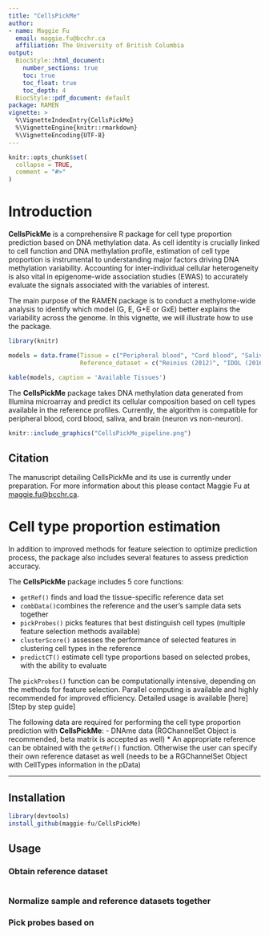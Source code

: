 ```yaml
---
title: "CellsPickMe"
author: 
- name: Maggie Fu
  email: maggie.fu@bcchr.ca
  affiliation: The University of British Columbia
output:
  BiocStyle::html_document:
    number_sections: true
    toc: true
    toc_float: true
    toc_depth: 4
  BiocStyle::pdf_document: default
package: RAMEN
vignette: >
  %\VignetteIndexEntry{CellsPickMe}
  %\VignetteEngine{knitr::rmarkdown}
  %\VignetteEncoding{UTF-8}
---
```



```r
knitr::opts_chunk$set(
  collapse = TRUE,
  comment = "#>"
)
```

# Introduction 

**CellsPickMe** is a comprehensive R package for cell type proportion prediction based on DNA methylation data. As cell identity is crucially linked to cell function and DNA methylation profile, estimation of cell type proportion is instrumental to understanding major factors driving DNA methylation variability. Accounting for inter-individual cellular heterogeneity is also vital in epigenome-wide association studies (EWAS) to accurately evaluate the signals associated with the variables of interest. 

The main purpose of the RAMEN package is to conduct a methylome-wide analysis to identify which model (G, E, G+E or GxE) better explains the variability across the genome. In this vignette, we will illustrate how to use the package. 

```r
library(knitr)

models = data.frame(Tissue = c("Peripheral blood", "Cord blood", "Saliva", "Brain"),
                    Reference_dataset = c("Reinius (2012)", "IDOL (2016)", "IDOL extended (2022)", "Mixed", "Cord (2018)", "Middleton (2022)", "Brain (2012)")) 

kable(models, caption = 'Available Tissues')
```

The **CellsPickMe** package takes DNA methylation data generated from Illumina microarray and predict its cellular composition based on cell types available in the reference profiles. Currently, the algorithm is compatible for peripheral blood, cord blood, saliva, and brain (neuron vs non-neuron).

```r
knitr::include_graphics("CellsPickMe_pipeline.png")
```

## Citation 

The manuscript detailing CellsPickMe and its use is currently under preparation. For more information about this please contact Maggie Fu at [maggie.fu\@bcchr.ca](mailto:maggie.fu@bcchr.ca){.email}.

# Cell type proportion estimation

In addition to improved methods for feature selection to optimize prediction process, the package also includes several features to assess prediction accuracy.

The **CellsPickMe** package includes 5 core functions: 

-   `getRef()` finds and load the tissue-specific reference data set
-   `combData()`combines the reference and the user's sample data sets together
-   `pickProbes()` picks features that best distinguish cell types (multiple feature selection methods available)
-   `clusterScore()` assesses the performance of selected features in clustering cell types in the reference
-   `predictCT()` estimate cell type proportions based on selected probes, with the ability to evaluate 

The `pickProbes()` function can be computationally intensive, depending on the methods for feature selection. Parallel computing is available and highly recommended for improved efficiency. Detailed usage is available [here][Step by step guide]

The following data are required for performing the cell type proportion prediction with **CellsPickMe**:
- DNAme data (RGChannelSet Object is recommended, beta matrix is accepted as well)
* An appropriate reference can be obtained with the `getRef()` function. Otherwise the user can specify their own reference dataset as well (needs to be a RGChannelSet Object with CellTypes information in the pData)

********************************************************************************

## Installation

```r
library(devtools)
install_github(maggie-fu/CellsPickMe)
```

## Usage

### Obtain reference dataset
```r

```

### Normalize sample and reference datasets together

### Pick probes based on 
